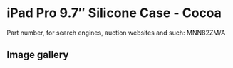 
# iPad Pro 9.7″ Silicone Case - Cocoa

Part number, for search engines, auction websites and such: MNN82ZM/A

## Image gallery

<div style={{ width: '100%', maxWidth: '768px' }}>
<GalleryComponent
    images={[
      {
        original: "/everysource/MNN82.webp",
        thumbnail: "/everypreview/MNN82.webp",
      },
      {
        original: "/everysource/MNN82_AV1_GOLD.webp",
        thumbnail: "/everypreview/MNN82_AV1_GOLD.webp",
      },
      {
        original: "/everysource/MNN82_AV1_ROSEGOLD.webp",
        thumbnail: "/everypreview/MNN82_AV1_ROSEGOLD.webp",
      },
      {
        original: "/everysource/MNN82_AV1_SILVER.webp",
        thumbnail: "/everypreview/MNN82_AV1_SILVER.webp",
      },
      {
        original: "/everysource/MNN82_AV1_SPACE_GRAY.webp",
        thumbnail: "/everypreview/MNN82_AV1_SPACE_GRAY.webp",
      },
      {
        original: "/everysource/MNN82_AV2.webp",
        thumbnail: "/everypreview/MNN82_AV2.webp",
      },
      {
        original: "/everysource/MNN82_AV3.webp",
        thumbnail: "/everypreview/MNN82_AV3.webp",
      },
      {
        original: "/everysource/MNN82_AV4.webp",
        thumbnail: "/everypreview/MNN82_AV4.webp",
      }
    ]}
  />
</div>